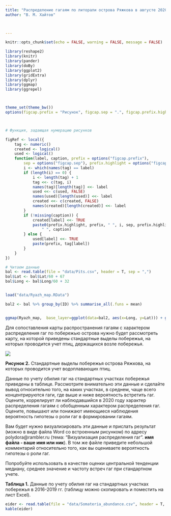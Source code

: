 ```yaml
---
title: "Распределение гагаям по литорали острова Ряжкова в августе 2020 г."
author: "В. М. Хайтов"

      

---
```


```r
knitr::opts_chunk$set(echo = FALSE, warning = FALSE, message = FALSE)

library(reshape2)
library(knitr)
library(pander)
library(doBy)
library(ggplot2)
library(gridExtra)
library(dplyr)
library(ggmap)
library(ggrepel)



theme_set(theme_bw())
options(figcap.prefix = "Рисунок", figcap.sep = ".", figcap.prefix.highlight = "**" )



# Функция, задающая нумерацию рисунков

figRef <- local({
    tag <- numeric()
    created <- logical()
    used <- logical()
    function(label, caption, prefix = options("figcap.prefix"), 
        sep = options("figcap.sep"), prefix.highlight = options("figcap.prefix.highlight")) {
        i <- which(names(tag) == label)
        if (length(i) == 0) {
            i <- length(tag) + 1
            tag <<- c(tag, i)
            names(tag)[length(tag)] <<- label
            used <<- c(used, FALSE)
            names(used)[length(used)] <<- label
            created <<- c(created, FALSE)
            names(created)[length(created)] <<- label
        }
        if (!missing(caption)) {
            created[label] <<- TRUE
            paste0(prefix.highlight, prefix, " ", i, sep, prefix.highlight, 
                " ", caption)
        } else {
            used[label] <<- TRUE
            paste(prefix, tag[label])
        }
    }
})


```




```r
# Читаем данные
bal <- read.table(file = "data/Pits.csv", header = T, sep = ",")
bal$Lat <- bal$Lat/60 + 67
bal$Long <- bal$Long/60 + 32


load("data/Ryazh_map.RData")

```




``` r

bal2 <- bal %>% group_by(ID) %>% summarise_all(.funs = mean)


ggmap(Ryazh_map,  base_layer=ggplot(data=bal2, aes(x=Long, y=Lat))) + geom_point(shape=21, fill="yellow", size = 2) + theme(axis.text = element_blank(), axis.title = element_blank(), axis.ticks = element_blank()) 

```



Для сопоставления карты распространения гагаям с характером распределения гаг по побережью острова нужно будет рассмотреть карту, на которой приведены стандартные выделы побережья, на которых проводится учет птиц, держащихся возле побережья. 

![](data/Ryazhkov_bird_counting_segments.png)

**Рисунок 2.** Стандартные выделы побережья острова Ряжкова, на которых проводится учет водоплавающих птиц.


Данные по учету обилия гаг на стандартных участках побережья приведены в таблице. Рассмотрите внимательно эти данные и сделайте вывод относительно того, на каких участках, в среднем, чаще всего концентрируются гаги, где выше и ниже вероятность встретить гаг. Оцените, коррелирует ли наблюдавшийся в 2020 году характер распределения гагаям с обобщенным характером распределения гаг. Оцените, повышают или понижают имеющиеся наблюдения вероятность гипотезы о роли гаг в формировании гагаям. 


Вам будет нужно визуализировать эти данные и прислать результат (можно в виде файла Word со встроенным рисунком) по адресу polydora@rambler.ru (тема: "Визуализация распределения гаг". **имя файла - ваше имя или ник**). В том же файле приведите небольшой комментарий относительно того, как вы оцениваете вероятность гипотезы о роли гаг. 


Попробуйте использовать в качестве оценки центральной тенденции медиану, среднее значение и частоту встреч гаг при стандартном учете.
 
**Таблица 1.** Данные по учету обилия гаг на стандартных участках побережья в 2016-2019 гг. (таблицу можно скопировать и поместить на лист Excel).


```r
eider <- read.table(file = "data/Somateria_abundance.csv", header = T, sep = ",")
kable(eider)
```


